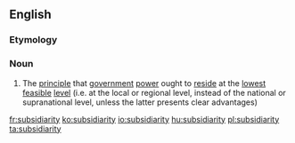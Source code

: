 ==English==
{{wikipedia|Subsidiarity}}
===Etymology===
{{suffix|subsidiary|ity}}

===Noun===
{{en-noun|-}}

# The [[principle]] that [[government]] [[power]] ought to [[reside]] at the [[lowest]] [[feasible]] [[level]] (i.e. at the local or regional level, instead of the national or supranational level, unless the latter presents clear advantages)

[[fr:subsidiarity]]
[[ko:subsidiarity]]
[[io:subsidiarity]]
[[hu:subsidiarity]]
[[pl:subsidiarity]]
[[ta:subsidiarity]]